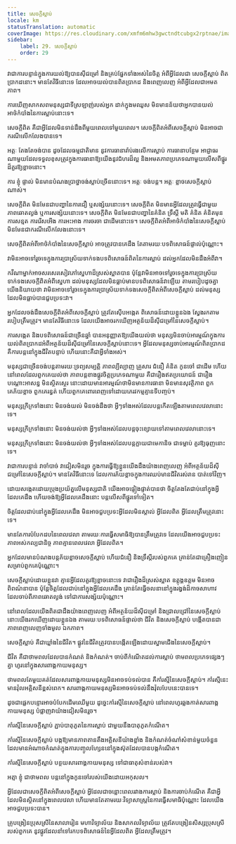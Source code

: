 ```yaml
---
title: សេចក្ដីស្លាប់
locale: km
statusTranslation: automatic
coverImage: https://res.cloudinary.com/xmfm6mhw3gwctndtcubgx2rptnae/image/upload/v1740337243/small_cover_educacion_fundamental_a051170f1c.webp
sidebar:
    label: 29. សេចក្ដីស្លាប់
    order: 29
---
```

វាជាការបន្ទាន់ក្នុងការយល់ឱ្យបានស៊ីជម្រៅ និងគ្រប់ផ្នែកទាំងអស់នៃចិត្ត អំពីអ្វីដែលជា សេចក្តីស្លាប់ ពិតប្រាកដនោះ។ មានតែវិធីនោះទេ ដែលអាចយល់បានពិតប្រាកដ និងពេញលេញ អំពីអ្វីដែលជាអមតភាព។

ការឃើញសាកសពមនុស្សជាទីស្រឡាញ់របស់អ្នក ដាក់ក្នុងមឈូស មិនមានន័យថាអ្នកបានយល់អាថ៌កំបាំងនៃការស្លាប់នោះទេ។

សេចក្តីពិត គឺជាអ្វីដែលមិនទាន់ដឹងពីមួយពេលទៅមួយពេល។ សេចក្តីពិតអំពីសេចក្តីស្លាប់ មិនអាចជាករណីលើកលែងបានទេ។

អត្តៈ តែងតែចង់បាន ដូចដែលធម្មជាតិមាន នូវការធានារ៉ាប់រងលើការស្លាប់ ការធានាបន្ថែម អាជ្ញាធរណាមួយដែលទទួលខុសត្រូវក្នុងការធានាឱ្យយើងនូវជំហរដ៏ល្អ និងអមតភាពប្រភេទណាមួយលើសពីផ្នូរដ៏គួរឱ្យខ្លាចនោះ។

ការ ខ្ញុំ ផ្ទាល់ មិនមានបំណងប្រាថ្នាចង់ស្លាប់ច្រើននោះទេ។ អត្តៈ ចង់បន្ត។ អត្តៈ ខ្លាចសេចក្តីស្លាប់ណាស់។

សេចក្តីពិត មិនមែនជាបញ្ហានៃការជឿ ឬសង្ស័យនោះទេ។ សេចក្តីពិត មិនមានអ្វីដែលត្រូវធ្វើជាមួយភាពឆោតល្ងង់ ឬការសង្ស័យនោះទេ។ សេចក្តីពិត មិនមែនជាបញ្ហានៃគំនិត ទ្រឹស្តី មតិ គំនិត គំនិតមុន ការសន្មត ការរើសអើង ការអះអាង ការចរចា ជាដើមនោះទេ។ សេចក្តីពិតអំពីអាថ៌កំបាំងនៃសេចក្តីស្លាប់ មិនមែនជាករណីលើកលែងនោះទេ។

សេចក្តីពិតអំពីអាថ៌កំបាំងនៃសេចក្តីស្លាប់ អាចត្រូវបានគេដឹង តែតាមរយៈបទពិសោធន៍ផ្ទាល់ប៉ុណ្ណោះ។

វាមិនអាចទៅរួចទេក្នុងការប្រាស្រ័យទាក់ទងបទពិសោធន៍ពិតនៃការស្លាប់ ដល់អ្នកដែលមិនដឹងអំពីវា។

កវីណាម្នាក់អាចសរសេរសៀវភៅស្នេហាដ៏ស្រស់ស្អាតបាន ប៉ុន្តែវាមិនអាចទៅរួចទេក្នុងការប្រាស្រ័យទាក់ទងសេចក្តីពិតអំពីស្នេហា ដល់មនុស្សដែលមិនធ្លាប់មានបទពិសោធន៍វាឡើយ តាមរបៀបដូចគ្នា យើងនិយាយថា វាមិនអាចទៅរួចទេក្នុងការប្រាស្រ័យទាក់ទងសេចក្តីពិតអំពីសេចក្តីស្លាប់ ដល់មនុស្សដែលមិនធ្លាប់បានជួបប្រទះវា។

អ្នកដែលចង់ដឹងសេចក្តីពិតអំពីសេចក្តីស្លាប់ ត្រូវតែស៊ើបអង្កេត ពិសោធន៍ដោយខ្លួនឯង ស្វែងរកតាមរបៀបត្រឹមត្រូវ។ មានតែវិធីនោះទេ ដែលយើងអាចរកឃើញអត្ថន័យដ៏ស៊ីជម្រៅនៃសេចក្តីស្លាប់។

ការសង្កេត និងបទពិសោធន៍ជាច្រើនឆ្នាំ បានអនុញ្ញាតឱ្យយើងយល់ថា មនុស្សមិនចាប់អារម្មណ៍ក្នុងការយល់ពិតប្រាកដអំពីអត្ថន័យដ៏ស៊ីជម្រៅនៃសេចក្តីស្លាប់នោះទេ។ អ្វីដែលមនុស្សចាប់អារម្មណ៍ពិតប្រាកដ គឺការបន្តនៅក្នុងជីវិតបន្ទាប់ ហើយនោះគឺជាអ្វីទាំងអស់។

មនុស្សជាច្រើនចង់បន្តតាមរយៈទ្រព្យសម្បត្តិ ភាពល្បីល្បាញ គ្រួសារ ជំនឿ គំនិត កូនចៅ ជាដើម ហើយនៅពេលដែលពួកគេយល់ថា ភាពបន្តខាងផ្លូវចិត្តប្រភេទណាមួយ គឺជារឿងឥតប្រយោជន៍ ជារឿងបណ្តោះអាសន្ន មិនស្ថិតស្ថេរ នោះដោយមានអារម្មណ៍ថាមិនមានការធានា មិនមានសុវត្ថិភាព ពួកគេភ័យខ្លាច ពួកគេរន្ធត់ ហើយពួកគេពោរពេញទៅដោយភេរវកម្មគ្មានទីបញ្ចប់។

មនុស្សក្រីក្រទាំងនោះ មិនចង់យល់ មិនចង់ដឹងថា អ្វីៗទាំងអស់ដែលបន្តកើតឡើងតាមពេលវេលានោះទេ។

មនុស្សក្រីក្រទាំងនោះ មិនចង់យល់ថា អ្វីៗទាំងអស់ដែលបន្តចុះខ្សោយទៅតាមពេលវេលានោះទេ។

មនុស្សក្រីក្រទាំងនោះ មិនចង់យល់ថា អ្វីៗទាំងអស់ដែលបន្តក្លាយជាមេកានិច ជាទម្លាប់ គួរឱ្យធុញនោះទេ។

វាជាការបន្ទាន់ វាចាំបាច់ វាជៀសមិនរួច ក្នុងការធ្វើឱ្យខ្លួនយើងដឹងយ៉ាងពេញលេញ អំពីអត្ថន័យដ៏ស៊ីជម្រៅនៃសេចក្តីស្លាប់។ មានតែវិធីនោះទេ ដែលការភ័យខ្លាចក្នុងការឈប់មានជីវិតរស់រាន បាត់ទៅវិញ។

ដោយសង្កេតដោយប្រុងប្រយ័ត្នលើមនុស្សជាតិ យើងអាចផ្ទៀងផ្ទាត់បានថា ចិត្តតែងតែជាប់នៅក្នុងអ្វីដែលគេដឹង ហើយចង់ឱ្យអ្វីដែលគេដឹងនោះ បន្តលើសពីផ្នូរទៅទៀត។

ចិត្តដែលជាប់នៅក្នុងអ្វីដែលគេដឹង មិនអាចជួបប្រទះអ្វីដែលមិនស្គាល់ អ្វីដែលពិត អ្វីដែលត្រឹមត្រូវនោះទេ។

មានតែការបំបែកដបនៃពេលវេលា តាមរយៈការធ្វើសមាធិឱ្យបានត្រឹមត្រូវទេ ដែលយើងអាចជួបប្រទះភាពអស់កល្បជានិច្ច ភាពគ្មានពេលវេលា អ្វីដែលពិត។

អ្នកដែលមានបំណងបន្តភ័យខ្លាចសេចក្តីស្លាប់ ហើយជំនឿ និងទ្រឹស្តីរបស់ពួកគេ គ្រាន់តែជាគ្រឿងញៀនសម្រាប់ពួកគេប៉ុណ្ណោះ។

សេចក្តីស្លាប់ដោយខ្លួនវា គ្មានអ្វីដែលគួរឱ្យខ្លាចនោះទេ វាជារឿងដ៏ស្រស់ស្អាត ឧត្តុង្គឧត្តម មិនអាចពិពណ៌នាបាន ប៉ុន្តែចិត្តដែលជាប់នៅក្នុងអ្វីដែលគេដឹង គ្រាន់តែធ្វើចលនានៅក្នុងរង្វង់ដ៏កាចសាហាវ ដែលចាប់ពីភាពឆោតល្ងង់ ទៅជាការសង្ស័យប៉ុណ្ណោះ។

នៅពេលដែលយើងពិតជាដឹងយ៉ាងពេញលេញ អំពីអត្ថន័យដ៏ស៊ីជម្រៅ និងជ្រាលជ្រៅនៃសេចក្តីស្លាប់ នោះយើងរកឃើញដោយខ្លួនឯង តាមរយៈបទពិសោធន៍ផ្ទាល់ថា ជីវិត និងសេចក្តីស្លាប់ បង្កើតបានជាភាពពេញលេញទាំងមូល ឯកភាព។

សេចក្តីស្លាប់ គឺជាឃ្លាំងនៃជីវិត។ ផ្លូវនៃជីវិតត្រូវបានបង្កើតឡើងដោយស្នាមជើងនៃសេចក្តីស្លាប់។

ជីវិត គឺជាថាមពលដែលបានកំណត់ និងកំណត់។ ចាប់ពីកំណើតដល់ការស្លាប់ ថាមពលប្រភេទផ្សេងៗគ្នា ហូរនៅក្នុងសារពាង្គកាយមនុស្ស។

ថាមពលតែមួយគត់ដែលសារពាង្គកាយមនុស្សមិនអាចទប់ទល់បាន គឺកាំរស្មីនៃសេចក្តីស្លាប់។ កាំរស្មីនេះមានវ៉ុលអគ្គិសនីខ្ពស់ពេក។ សារពាង្គកាយមនុស្សមិនអាចទប់ទល់នឹងវ៉ុលបែបនេះបានទេ។

ដូចជាផ្លេកបន្ទោរអាចបំបែកដើមឈើមួយ ដូច្នេះកាំរស្មីនៃសេចក្តីស្លាប់ នៅពេលហូរឆ្លងកាត់សារពាង្គកាយមនុស្ស បំផ្លាញវាយ៉ាងជៀសមិនរួច។

កាំរស្មីនៃសេចក្តីស្លាប់ ភ្ជាប់បាតុភូតនៃការស្លាប់ ជាមួយនឹងបាតុភូតកំណើត។

កាំរស្មីនៃសេចក្តីស្លាប់ បង្កឱ្យមានភាពតានតឹងអគ្គិសនីយ៉ាងខ្លាំង និងកំណត់ចំណាំសំខាន់មួយចំនួន ដែលមានអំណាចកំណត់ក្នុងការបញ្ចូលហ្សែននៅក្នុងស៊ុតដែលបានបង្កកំណើត។

កាំរស្មីនៃសេចក្តីស្លាប់ បន្ថយសារពាង្គកាយមនុស្ស ទៅជាធាតុសំខាន់របស់វា។

អត្មា ខ្ញុំ ជាថាមពល បន្តនៅក្នុងកូនចៅរបស់យើងដោយអកុសល។

អ្វីដែលជាសេចក្តីពិតអំពីសេចក្តីស្លាប់ អ្វីដែលជាចន្លោះពេលរវាងការស្លាប់ និងការចាប់កំណើត គឺជាអ្វីដែលមិនស្ថិតនៅក្នុងពេលវេលា ហើយមានតែតាមរយៈវិទ្យាសាស្រ្តនៃការធ្វើសមាធិប៉ុណ្ណោះ ដែលយើងអាចជួបប្រទះបាន។

គ្រូបង្រៀនប្រុសស្រីនៃសាលារៀន មហាវិទ្យាល័យ និងសាកលវិទ្យាល័យ ត្រូវតែបង្រៀនសិស្សប្រុសស្រីរបស់ពួកគេ នូវផ្លូវដែលនាំទៅរកបទពិសោធន៍នៃអ្វីដែលពិត អ្វីដែលត្រឹមត្រូវ។

